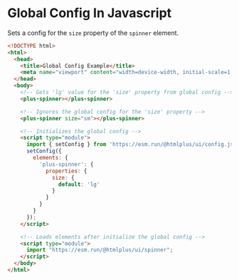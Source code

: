 # Global Config In Javascript

Sets a config for the `size` property of the `spinner` element.

```html
<!DOCTYPE html>
<html>
  <head>
    <title>Global Config Example</title>
    <meta name="viewport" content="width=device-width, initial-scale=1.0" />
  </head>
  <body>
    <!-- Gets 'lg' value for the 'size' property from global config -->
    <plus-spinner></plus-spinner>

    <!-- Ignores the global config for the 'size' property -->
    <plus-spinner size="sm"></plus-spinner>

    <!-- Initializes the global config -->
    <script type="module">
      import { setConfig } from 'https://esm.run/@htmlplus/ui/config.js';
      setConfig({
        elements: {
          'plus-spinner': {
            properties: {
              size: {
                default: 'lg'
              }
            }
          }
        }
      });
    </script>

    <!-- Loads elements after initialize the global config -->
    <script type="module">
      import "https://esm.run/@htmlplus/ui/spinner";
    </script>
  </body>
</html>
```
